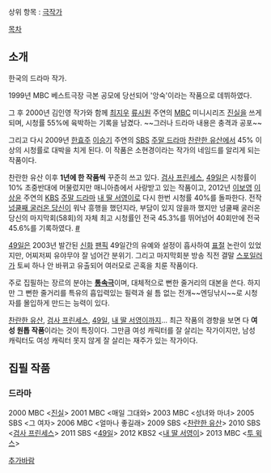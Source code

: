 상위 항목 : [[극작가]]


[[목차]]
== 소개 ==
한국의 드라마 작가. 

1999년 MBC 베스트극장 극본 공모에 당선되어 '앙숙'이라는 작품으로 데뷔하였다.

그 후 2000년 김인영 작가와 함께 [[최지우]] [[류시원]] 주연의 [[MBC]] 미니시리즈 [[진실]]을 쓰게 되며, 시청률 55%에 육박하는 기록을 남겼다. ~~그러나 드라마 내용은 충격과 공포~~

그리고 다시 2009년 [[한효주]] [[이승기]] 주연의 [[SBS]] [[주말 드라마]] [[찬란한 유산]]에서 45% 이상의 시청률로 대박을 치게 된다. 이 작품은 소현경이라는 작가의 네임드를 알리게 되는 작품이다.

찬란한 유산 이후 '''1년에 한 작품씩''' 꾸준히 쓰고 있다. [[검사 프린세스]], [[49일]]은 시청률이 10% 초중반대에 머물렀지만 매니아층에서 사랑받고 있는 작품이고, 2012년 [[이보영]] [[이상윤]] 주연의 [[KBS]] [[주말 드라마]] [[내 딸 서영이]]로 다시 한번 시청률 40%를 돌파한다. 전작 [[넝쿨째 굴러온 당신]]이 워낙 흥행을 했던지라, 부담이 있지 않을까 했지만 넝쿨째 굴러온 당신의 마지막회(58회)의 자체 최고 시청률인 전국 45.3%를 뛰어넘어 40회만에 전국 45.6%를 기록하였다. [http://news.naver.com/main/read.nhn?mode=LSD&mid=sec&sid1=106&oid=144&aid=0000193354 #]

[[49일]]은 2003년 발간된 [[신화]] [[팬픽]] 49일간의 유예와 설정이 흡사하여 [[표절]] 논란이 있었지만, 어찌저찌 유야무야 잘 넘어간 분위기. 그리고 마지막회분 방송 직전 결말 [[스포일러]]가 토씨 하나 안 바뀌고 유출되어 여러모로 곤혹을 치룬 작품이다.

주로 집필하는 장르의 분야는 '''[[통속극]]'''이며, 대체적으로 뻔한 줄거리의 대본을 쓴다. 하지만 그 뻔한 줄거리를 특유의 흡입력있는 필력과 쉴 틈 없는 전개~~엔딩낚시~~로 시청자를 몰입하게 만드는 능력이 있다. 

[[찬란한 유산]], [[검사 프린세스]], [[49일]], [[내 딸 서영이]]까지... 최근 작품의 경향을 보면 다 '''여성 원톱 작품'''이라는 것이 특징이다. 그만큼 여성 캐릭터를 잘 살리는 작가이지만, 남성 캐릭터도 여성 캐릭터 못지 않게 잘 살리는 재주가 있는 작가이다.

== 집필 작품 ==
=== 드라마 ===
2000 MBC <[[진실]]>
2001 MBC <매일 그대와>
2003 MBC <성녀와 마녀>
2005 SBS <그 여자>
2006 MBC <얼마나 좋길래>
2009 SBS <[[찬란한 유산]]>
2010 SBS <[[검사 프린세스]]>
2011 SBS <[[49일]]>
2012 KBS2 <[[내 딸 서영이]]>
2013 MBC <[[투 윅스]]>


[[추가바람]]
